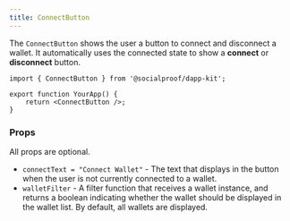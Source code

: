 ```yaml
---
title: ConnectButton
---
```



The `ConnectButton` shows the user a button to connect and disconnect a wallet. It automatically
uses the connected state to show a **connect** or **disconnect** button.

```tsx
import { ConnectButton } from '@socialproof/dapp-kit';

export function YourApp() {
	return <ConnectButton />;
}
```

<ConnectButtonExample />

### Props

All props are optional.

- `connectText = "Connect Wallet"` - The text that displays in the button when the user is not
  currently connected to a wallet.
- `walletFilter` - A filter function that receives a wallet instance, and returns a boolean
  indicating whether the wallet should be displayed in the wallet list. By default, all wallets are
  displayed.
